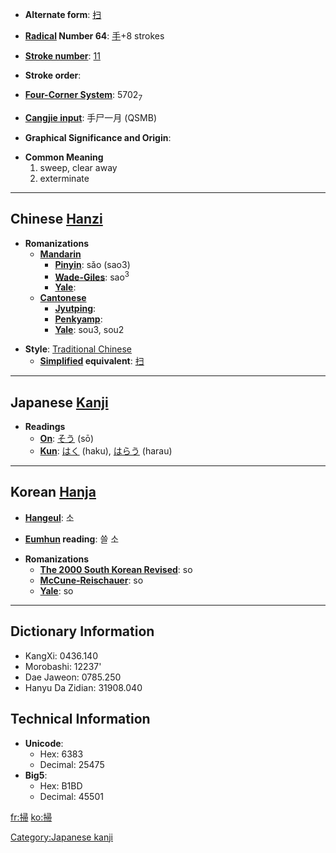 * '''Alternate form''': [[扫]]

* '''[[Wiktionary:Chinese radical index| Radical]] Number 64''': [[Wiktionary:Chinese radical index 手|手]]+8 strokes

* '''[[Wiktionary:Chinese total strokes index|Stroke number]]''': [[Wiktionary:Chinese total strokes index 11|11]]

* '''Stroke order''': 

* '''[[Wiktionary:Chinese four corner index|Four-Corner System]]''': 5702<sub>7</sub>

* '''[[Wiktionary:Chinese Cangjie index|Cangjie input]]''': 手尸一月 (QSMB)

* '''Graphical Significance and Origin''': 

* '''Common Meaning'''
*#sweep, clear away
*# exterminate


----

== Chinese [[Hanzi]] ==

* '''Romanizations'''
** '''[[Mandarin]]'''
*** '''[[Pinyin]]''': sǎo (sao3)
*** '''[[Wade-Giles]]''': sao<sup>3</sup>
*** '''[[Yale]]''': 
** '''[[Cantonese]]'''
*** '''[[Jyutping]]''':
*** '''[[Penkyamp]]''': 
*** '''[[Yale]]''': sou3, sou2

* '''Style''': [[Traditional Chinese]] 
** '''[[Simplified Chinese|Simplified]] equivalent''': [[扫]]


----

== Japanese [[Kanji]] ==

* '''Readings'''
** '''[[On]]''': [[そう]] (sō)
** '''[[Kun]]''': [[はく]] (haku), [[はらう]] (harau)


----

== Korean [[Hanja]] ==

* '''[[Hangeul]]''': 소

* '''[[Eumhun]] reading''': 쓸 소

* '''Romanizations'''
** '''[[The 2000 South Korean Revised Romanization|The 2000 South Korean Revised]]''': so
** '''[[McCune-Reischauer]]''': so
** '''[[Yale]]''': so

----

== Dictionary Information ==

* KangXi: 0436.140
* Morobashi: 12237'
* Dae Jaweon: 0785.250
* Hanyu Da Zidian: 31908.040

== Technical Information ==

* '''Unicode''':
** Hex: 6383
** Decimal: 25475
* '''Big5''':
** Hex: B1BD
** Decimal: 45501

[[Category:Japanese kanji]]

[[fr:掃]]
[[ko:掃]]